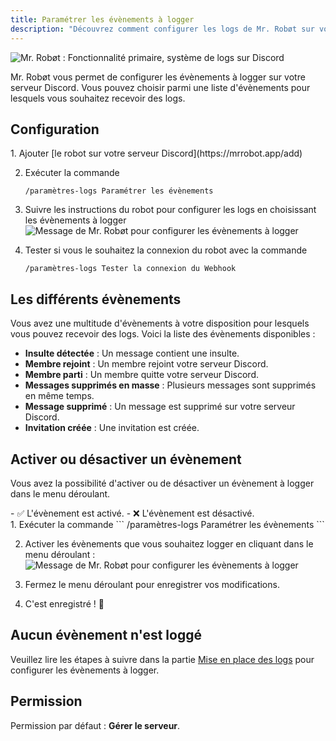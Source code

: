 ```yaml
---
title: Paramétrer les évènements à logger
description: "Découvrez comment configurer les logs de Mr. Robøt sur votre serveur Discord."
---
```


![Mr. Robøt : Fonctionnalité primaire, système de logs sur Discord](https://mrrobot.app/img/main_features/logs.png)

Mr. Robøt vous permet de configurer les évènements à logger sur votre serveur Discord. Vous pouvez choisir parmi une liste d'évènements pour lesquels vous souhaitez recevoir des logs.

## Configuration
<Steps>
1. Ajouter [le robot sur votre serveur Discord](https://mrrobot.app/add)

2. Exécuter la commande
    ```
    /paramètres-logs Paramétrer les évènements
    ```

3. Suivre les instructions du robot pour configurer les logs en choisissant les évènements à logger
    ![Message de Mr. Robøt pour configurer les évènements à logger](/img/logs-add-remove-events.png)

4. Tester si vous le souhaitez la connexion du robot avec la commande
    ```
    /paramètres-logs Tester la connexion du Webhook
    ```
</Steps>

## Les différents évènements

Vous avez une multitude d'évènements à votre disposition pour lesquels vous pouvez recevoir des logs. Voici la liste des évènements disponibles :
- **Insulte détectée** : Un message contient une insulte.
- **Membre rejoint** : Un membre rejoint votre serveur Discord.
- **Membre parti** : Un membre quitte votre serveur Discord.
- **Messages supprimés en masse** : Plusieurs messages sont supprimés en même temps.
- **Message supprimé** : Un message est supprimé sur votre serveur Discord.
- **Invitation créée** : Une invitation est créée.

## Activer ou désactiver un évènement

Vous avez la possibilité d'activer ou de désactiver un évènement à logger dans le menu déroulant.

<Aside type="note" title="Légende">
  - ✅ L'évènement est activé.
  - ❌ L'évènement est désactivé.
</Aside>
<Steps>
  1. Exécuter la commande
      ```
      /paramètres-logs Paramétrer les évènements
      ```

  2. Activer les évènements que vous souhaitez logger en cliquant dans le menu déroulant :
      ![Message de Mr. Robøt pour configurer les évènements à logger](/img/logs/activateEvents.png)

  3. Fermez le menu déroulant pour enregistrer vos modifications.
  4. C'est enregistré ! 🎉
</Steps>

## Aucun évènement n'est loggé

Veuillez lire les étapes à suivre dans la partie [Mise en place des logs](/configuration/logs/#aucun-évènement-nest-loggé) pour configurer les évènements à logger.

## Permission

Permission par défaut : **Gérer le serveur**.
